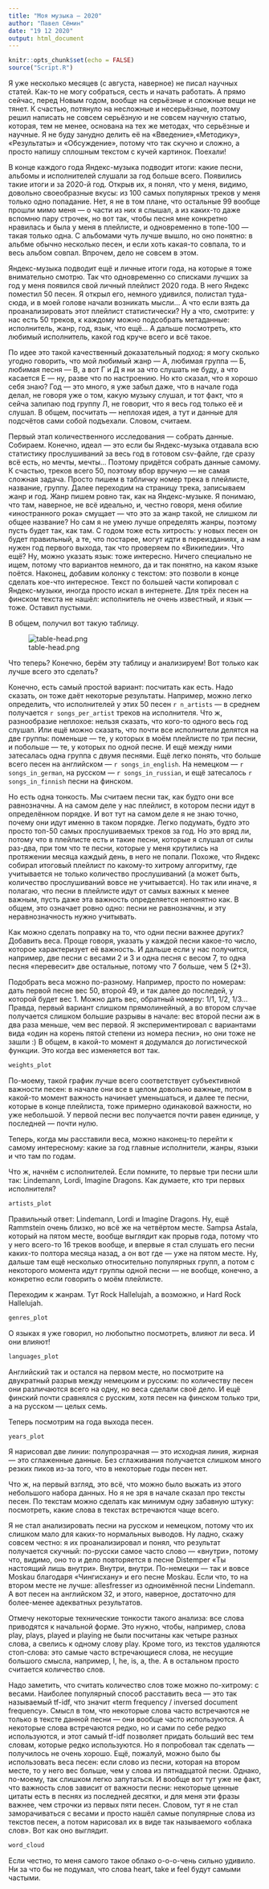 ```yaml
---
title: "Моя музыка — 2020"
author: "Павел Сёмин"
date: "19 12 2020"
output: html_document
---
```


```r
knitr::opts_chunk$set(echo = FALSE)
source("Script.R")
```

Я уже несколько месяцев (с августа, наверное) не писал научных статей. Как-то не могу собраться, сесть и начать работать. А прямо сейчас, перед Новым годом, вообще на серьёзные и сложные вещи не тянет. К счастью, потянуло на несложные и несерьёзные, поэтому решил написать не совсем серьёзную и не совсем научную статью, которая, тем не менее, основана на тех же методах, что серьёзные и научные. Я не буду занудно делить её на «Введение»,«Методику», «Результаты» и «Обсуждение», потому что так скучно и сложно, а просто напишу сплошным текстом с кучей картинок. Поехали!

В конце каждого года Яндекс-музыка подводит итоги: какие песни, альбомы и исполнителей слушали за год больше всего. Появились такие итоги и за 2020-й год. Открыв их, я понял, что у меня, видимо, довольно своеобразные вкусы: из 100 самых популярных треков у меня только одно попадание. Нет, я не в том плане, что остальные 99 вообще прошли мимо меня — о части из них я слышал, а из каких-то даже вспомню пару строчек, но вот так, чтобы песня мне конкретно нравилась и была у меня в плейлисте, и одновременно в топе-100 — такая только одна. С альбомами чуть лучше вышло, но оно понятно: в альбме обычно несколько песен, и если хоть какая-то совпала, то и весь альбом совпал. Впрочем, дело не совсем в этом.

Яндекс-музыка подводит ещё и личные итоги года, на которые я тоже внимательно смотрю. Так что одновременно со списками лучших за год у меня появился свой личный плейлист 2020 года. В него Яндекс поместил 50 песен. Я открыл его, немного удивился, полистал туда-сюда, и в моей голове начали возникать мысли… А что если взять да проанализировать этот плейлист статистически? Ну а что, смотрите: у нас есть 50 треков, к каждому можно подсобрать метаданные: исполнитель, жанр, год, язык, что ещё… А дальше посмотреть, кто любимый исполнитель, какой год круче всего и всё такое.

По идее это такой качественный доказательный подход: я могу сколько угодно говорить, что мой любимый жанр — А, любимая группа — Б, любимая песня — В, а вот Г и Д я ни за что слушать не буду, а что касается Е — ну, разве что по настроению. Но кто сказал, что я хорошо себя знаю? Год — это много, я уже забыл даже, что в начале года делал, не говоря уже о том, какую музыку слушал, и тот факт, что я сейча залипаю под группу Л, не говорит, что я весь год только её и слушал. В общем, посчитать — неплохая идея, а тут и данные для подсчётов сами собой подъехали. Словом, считаем.

Первый этап количественного исследования — собрать данные. Собираем. Конечно, идеал — это если бы Яндекс-музыка отдавала всю статистику прослушиваний за весь год в готовом csv-файле, где сразу всё есть, но мечты, мечты… Поэтому придётся собрать данные самому. К счастью, треков всего 50, поэтому вбор вручную — не самая сложная задача. Просто пишем в табличку номер трека в плейлисте, название, группу. Далее переходим на страницу трека, записываем жанр и год. Жанр пишем ровно так, как на Яндекс-музыке. Я понимаю, что там, наверное, не всё идеально, и, честно говоря, меня обилие «иностранного рока» смущает — что это за жанр такой, не слишком ли общее название? Но сам я не умею лучше определять жанры, поэтому пусть будет так, как там. С годом тоже есть хитрость: у новых песен он будет правильный, а те, что постарее, могут идти в переизданиях, а нам нужен год первого выхода, так что проверяем по «Википедии». Что ещё? Ну, можно указать язык: тоже интересно. Ничего специально не ищем, потому что вариантов немного, да и так понятно, на каком языке поётся. Наконец, добавим колонку с текстом: это позволи в конце сделать кое-что интересное. Текст по большей части копировал с Яндекс-музыки, иногда просто искал в интернете. Для трёх песен на финском текста не нашёл: исполнитель не очень известный, и язык — тоже. Оставил пустыми.

В общем, получил вот такую таблицу.

![table-head.png](table-head.png)

Что теперь? Конечно, берём эту таблицу и анализируем! Вот только как лучше всего это сделать?

Конечно, есть самый простой вариант: посчитать как есть. Надо сказать, он тоже даёт некоторые результаты. Например, можно легко определить, что исполнителей у этих 50 песен `r n_artists` — в среднем получается `r songs_per_artist` треков на исполнителя. Что ж, разнообразие неплохое: нельзя сказать, что кого-то одного весь год слушал. Или ещё можно сказать, что почти все исполнители делятся на две группы: поменьше — те, у которых в моём плейлисте по три песни, и побольше — те, у которых по одной песне. И ещё между ними затесалась одна группа с двумя песнями. Ещё легко понять, что больше всего песен на английском — `r songs_in_english`. На немецком — `r songs_in_german`, на русском — `r songs_in_russian`, и ещё затесалось `r songs_in_finnish` песни на финском.

Но есть одна тонкость. Мы считаем песни так, как будто они все равнозначны. А на самом деле у нас плейлист, в котором песни идут в определённом порядке. И вот тут на самом деле я не знаю точно, почему они идут именно в таком порядке. Легко подумать, будто это просто топ-50 самых прослушиваемых треков за год. Но это вряд ли, потому что в плейлисте есть и такие песни, которые я слушал от силы раз-два, при том что те песни, которые у меня крутились на протяжении месяца каждый день, в него не попали. Похоже, что Яндекс собирал итоговый плейлист по какому-то хитрому алгоритму, где учитывается не только количество прослушиваний (а может быть, количество прослушиваний вовсе не учитывается). Но так или иначе, я полагаю, что песни в плейлисте идут от самых важных к менее важным, пусть даже эта важность определяется непонятно как. В общем, это означает ровно одно: песни не равнозначны, и эту неравнозначность нужно учитывать.

Как можно сделать поправку на то, что одни песни важнее других? Добавить веса. Проще говоря, указать у каждой песни какое-то число, которое характеризует её важность. И дальше если у нас получится, например, две песни с весами 2 и 3 и одна песня с весом 7, то одна песня «перевесит» две остальные, потому что 7 больше, чем 5 (2+3).

Подобрать веса можно по-разному. Например, просто по номерам: дать первой песне вес 50, второй 49, и так далее до последей, у которой будет вес 1. Можно дать вес, обратный номеру: 1/1, 1/2, 1/3… Правда, первый вариант слишком прямолинейный, а во втором случае получается слишком большие разрывы в начале: вес второй песни аж в два раза меньше, чем вес первой. Я экспериментировал с вариантами вида «один на корень пятой степени из номера песни», но они тоже не зашли :) В общем, в какой-то момент я додумался до логистической функции. Это когда вес изменяется вот так.

```r
weights_plot
```

По-моему, такой график лучше всего соответствует субъективной важности песен: в начале они все в целом довольно важные, потом в какой-то момент важность начинает уменьшаться, и далее те песни, которые в конце плейлиста, тоже примерно одинаковой важности, но уже небольшой. У первой песни вес получается почти равен единице, у последней — почти нулю.

Теперь, когда мы расставили веса, можно наконец-то перейти к самому интересному: какие за год главные исполнители, жанры, языки и что там по годам.

Что ж, начнём с исполнителей. Если помните, то первые три песни шли так: Lindemann, Lordi, Imagine Dragons. Как думаете, кто три первых исполнителя?

```r
artists_plot
```

Правильный ответ: Lindemann, Lordi и Imagine Dragons. Ну, ещё Rammstein очень близко, но всё же на четвёртом месте. Sampsa Astala, который на пятом месте, вообще выглядит как прорыв года, потому что у него всего-то 16 треков вообще, и впервые я стал слушать его песни каких-то полтора месяца назад, а он вот где — уже на пятом месте. Ну, дальше там ещё несколько относительно популярных групп, а потом с некоторого момента идут группы одной песни — не вообще, конечно, а конкретно если говорить о моём плейлисте.

Переходим к жанрам. Тут Rock Hallelujah, а возможно, и Hard Rock Hallelujah.

```r
genres_plot
```

О языках я уже говорил, но любопытно посмотреть, влияют ли веса. И они влияют!

```r
languages_plot
```

Английский так и остался на первом месте, но посмотрите на двукратный разрыв между немецким и русским: по количеству песен они различаются всего на одну, но веса сделали своё дело. И ещё финский почти сравнялся с русским, хотя песен на финском только три, а на русском — целых семь.

Теперь посмотрим на года выхода песен.

```r
years_plot
```

Я нарисовал две линии: полупрозрачная — это исходная линия, жирная — это сглаженные данные. Без сглаживания получается слишком много резких пиков из-за того, что в некоторые годы песен нет.

Что ж, на первый взгляд, это всё, что можно было выжать из этого небольшого набора данных. Но я не зря в начале сказал про тексты песен. По текстам можно сделать как минимум одну забавную штуку: посмотреть, какие слова в текстах встречаются чаще всего.

Я не стал анализировать песни на русском и немецком, потому что их слишком мало для каких-то нормальных выводов. Ну ладно, скажу совсем честно: я их проанализировал и понял, что результат получается скучный: по-русски самое часто слово — «внутри», потому что, видимо, оно то и дело повторяется в песне Distemper «Ты настоящий лишь внутри». Внутри, внутри. По-немецки — так и вовсе Moskau благодаря «Чингисхану» и его песне Moskau. Если что, то на втором месте не лучше: allesfresser из одноимённой песни Lindemann. А вот песен на английском 32, и этого, наверное, достаточно для более-менее адекватных результатов.

Отмечу некоторые технические тонкости такого анализа: все слова приводятся к начальной форме. Это нужно, чтобы, например, слова play, plays, played и playing не были посчитаны как четыре разных слова, а свелись к одному слову play. Кроме того, из текстов удаляются стоп-слова: это самые часто встречающиеся слова, не несущие большого смысла, например, I, he, is, a, the. А в остальном просто считается количество слов.

Надо заметить, что считать количество слов тоже можно по-хитрому: с весами. Наиболее популярный способ расставить веса — это так называемый tf-idf, что значит «term frequency / inversed document frequency». Смысл в том, что некоторые слова часто встречаются не только в тексте данной песни — они вообще часто используются. А некоторые слова встречаются редко, но и сами по себе редко используются, и этот самый tf-idf позволяет придать больший вес тем словам, которые редко используются. Но я попробовал так сделать — получилось не очень хорошо. Ещё, пожалуй, можно было бы использовать веса песен: если слово из песни, которая на втором месте, то у него вес больше, чем у слова из пятнадцатой песни. Однако, по-моему, так слишком легко запутаться. И вообще вот тут уже не факт, что важность слов зависит от важности песни: некоторые ценные цитаты есть в песнях из последней десятки, и для меня эти фразы важнее, чем строчки из первых пяти песен. Словом, тут я не стал заморачиваться с весами и просто нашёл самые популярные слова из текстов песен, а потом нарисовал их в виде так называемого «облака слов». Вот как оно выглядит.

```r
word_cloud
```

Если честно, то меня самого такое облако о-о-о-чень сильно удивило. Ни за что бы не подумал, что слова heart, take и feel будут самыми частыми.



